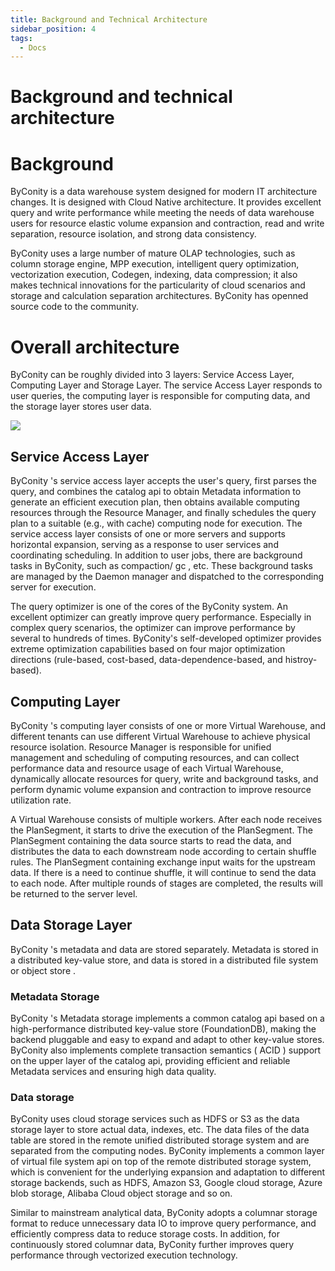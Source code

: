 ```yaml
---
title: Background and Technical Architecture
sidebar_position: 4
tags:
  - Docs
---
```


# Background and technical architecture

# Background

ByConity is a data warehouse system designed for modern IT architecture changes. It is designed with Cloud Native architecture. It provides excellent query and write performance while meeting the needs of data warehouse users for resource elastic volume expansion and contraction, read and write separation, resource isolation, and strong data consistency.

ByConity uses a large number of mature OLAP technologies, such as column storage engine, MPP execution, intelligent query optimization, vectorization execution, Codegen, indexing, data compression; it also makes technical innovations for the particularity of cloud scenarios and storage and calculation separation architectures. ByConity has openned source code to the community.

# Overall architecture

ByConity can be roughly divided into 3 layers: Service Access Layer, Computing Layer and Storage Layer. The service Access Layer responds to user queries, the computing layer is responsible for computing data, and the storage layer stores user data.

![](./assets/boxcnb2OyIV70Plb6Nrx6Fyc1Sc.png)

## Service Access Layer

ByConity 's service access layer accepts the user's query, first parses the query, and combines the catalog api to obtain Metadata information to generate an efficient execution plan, then obtains available computing resources through the Resource Manager, and finally schedules the query plan to a suitable (e.g., with cache) computing node for execution. The service access layer consists of one or more servers and supports horizontal expansion, serving as a response to user services and coordinating scheduling. In addition to user jobs, there are background tasks in ByConity, such as compaction/ gc , etc. These background tasks are managed by the Daemon manager and dispatched to the corresponding server for execution.

The query optimizer is one of the cores of the ByConity system. An excellent optimizer can greatly improve query performance. Especially in complex query scenarios, the optimizer can improve performance by several to hundreds of times. ByConity's self-developed optimizer provides extreme optimization capabilities based on four major optimization directions (rule-based, cost-based, data-dependence-based, and histroy-based).

## Computing Layer

ByConity 's computing layer consists of one or more Virtual Warehouse, and different tenants can use different Virtual Warehouse to achieve physical resource isolation. Resource Manager is responsible for unified management and scheduling of computing resources, and can collect performance data and resource usage of each Virtual Warehouse, dynamically allocate resources for query, write and background tasks, and perform dynamic volume expansion and contraction to improve resource utilization rate.

A Virtual Warehouse consists of multiple workers. After each node receives the PlanSegment, it starts to drive the execution of the PlanSegment. The PlanSegment containing the data source starts to read the data, and distributes the data to each downstream node according to certain shuffle rules. The PlanSegment containing exchange input waits for the upstream data. If there is a need to continue shuffle, it will continue to send the data to each node. After multiple rounds of stages are completed, the results will be returned to the server level.

## Data Storage Layer

ByConity 's metadata and data are stored separately. Metadata is stored in a distributed key-value store, and data is stored in a distributed file system or object store .

### Metadata Storage

ByConity 's Metadata storage implements a common catalog api based on a high-performance distributed key-value store (FoundationDB), making the backend pluggable and easy to expand and adapt to other key-value stores. ByConity also implements complete transaction semantics ( ACID ) support on the upper layer of the catalog api, providing efficient and reliable Metadata services and ensuring high data quality.

### Data storage

ByConity uses cloud storage services such as HDFS or S3 as the data storage layer to store actual data, indexes, etc. The data files of the data table are stored in the remote unified distributed storage system and are separated from the computing nodes. ByConity implements a common layer of virtual file system api on top of the remote distributed storage system, which is convenient for the underlying expansion and adaptation to different storage backends, such as HDFS, Amazon S3, Google cloud storage, Azure blob storage, Alibaba Cloud object storage and so on.

Similar to mainstream analytical data, ByConity adopts a columnar storage format to reduce unnecessary data IO to improve query performance, and efficiently compress data to reduce storage costs. In addition, for continuously stored columnar data, ByConity further improves query performance through vectorized execution technology.
